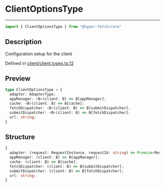 

# ClientOptionsType

<div class="api-docs__separator" data-reactroot="">

---

</div><div class="api-docs__import" data-reactroot="">

```ts
import { ClientOptionsType } from "@hyper-fetch/core"
```

</div><div class="api-docs__section">

## Description

</div><div class="api-docs__description"><span class="api-docs__do-not-parse">

Configuration setup for the client

</span></div><p class="api-docs__definition">

Defined in [client/client.types.ts:12](https://github.com/BetterTyped/hyper-fetch/blob/3f01c37e/packages/core/src/client/client.types.ts#L12)

</p><div class="api-docs__section">

## Preview

</div><div class="api-docs__preview type">

```ts
type ClientOptionsType = {
  adapter: AdapterType; 
  appManager: <B>(client: B) => B[appManager]; 
  cache: <B>(client: B) => B[cache]; 
  fetchDispatcher: <B>(client: B) => B[submitDispatcher]; 
  submitDispatcher: <B>(client: B) => B[fetchDispatcher]; 
  url: string; 
}
```

</div><div class="api-docs__section">

## Structure

</div><div class="api-docs__returns">

```ts
{
  adapter: (request: RequestInstance, requestId: string) => Promise<ResponseType<any, any>>;
  appManager: (client: B) => B[appManager];
  cache: (client: B) => B[cache];
  fetchDispatcher: (client: B) => B[submitDispatcher];
  submitDispatcher: (client: B) => B[fetchDispatcher];
  url: string;
}
```

</div>